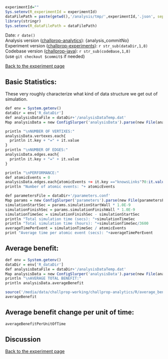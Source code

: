 ```r
experimentId=""
Sys.setenv(R_experimentId = experimentId)
dataFilePath = paste(getwd(),'/analysis/tmp/',experimentId,'.json', sep="")
library(stringr)
Sys.setenv(R_dataFilePath = dataFilePath)

```

Date: `r date()` <br/>
Analysis version ([challprop-analytics](https://bitbucket.org/gbi/challprop-analytics)): {analysis_commitNo} <br/>
Experiment version ([challprop-experiments](https://bitbucket.org/gbi/challprop-experiments)): `r str_sub(dataDir,1,8)` <br/>
Codebase version ([challprop-java](https://bitbucket.org/gbi/challprop-experiments)): `r str_sub(codeBase,1,8)` <br/>
(use `git checkout $commit$` if needed) 

[Back to the experiment page]({% post_url 2014-12-09-experiment-2-10k-agents-slash-100-generations %})

## Basic Statistics:
These very roughly characterize what kind of data structure we get out of simulation.

```r
def env = System.getenv()
dataDir = env['R_dataDir']
def analysisDataFile = dataDir+'/analysisDataTemp.dat'
Map analysisData = new ConfigSlurper('analysisData').parse(new File(analysisDataFile).toURI().toURL())

println "\nNUMBER OF VERTIXES:"
analysisData.vertexes.each{
  println it.key + "=" + it.value
}
println "\nNUMBER OF EDGES:"
analysisData.edges.each{
  println it.key + "=" + it.value
}

println "\nPERFORMANCE:"
def atomicEvents = 0
analysisData.edges.each{atomicEvents += it.key =="knowsLinks"?0:it.value.toInteger()}
println "Number of atomic events: "+ atomicEvents

def parametersFile = dataDir+'/parameters.conf'
Map params = new ConfigSlurper('parameters').parse(new File(parametersFile).toURI().toURL())
simulationStartSec = params.simulationStartWall * 1.0E-9
simulationFinishSec = params.simulationFinishWall * 1.0E-9
simulationTimeSec = simulationFinishSec - simulationStartSec
println "Total simulation time (secs): "+simulationTimeSec
println "Total simulation time (hours): "+simulationTimeSec/3600
averageTimePerEvent = simulationTimeSec / atomicEvents
print "Average time per atomic event (secs): "+averageTimePerEvent

```

## Average benefit:
```r
def env = System.getenv()
dataDir = env['R_dataDir']
def analysisDataFile = dataDir+'/analysisDataTemp.dat'
Map analysisData = new ConfigSlurper('analysisData').parse(new File(analysisDataFile).toURI().toURL())
println "\nAVERAGE TOTAL BENEFIT:"
println analysisData.averageBenefit
``` 

```r
source('/media/data/challprop-working/challprop-analytics/R/average_benefit.R')
averageBenefit
```

## Average benefit change per unit of time:
```r
averageBenefitPerUnitOfTime
```

## Discussion


[Back to the experiment page]({% post_url 2014-12-09-experiment-2-10k-agents-slash-100-generations %})